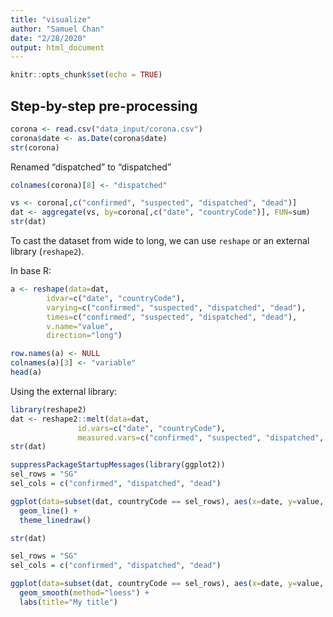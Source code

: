```yaml
---
title: "visualize"
author: "Samuel Chan"
date: "2/28/2020"
output: html_document
---
```


```r
knitr::opts_chunk$set(echo = TRUE)
```

## Step-by-step pre-processing
```r
corona <- read.csv("data_input/corona.csv")
corona$date <- as.Date(corona$date)
str(corona)
```

Renamed "dispatched" to "dispatched"
```r
colnames(corona)[8] <- "dispatched" 
```

```r
vs <- corona[,c("confirmed", "suspected", "dispatched", "dead")]
dat <- aggregate(vs, by=corona[,c("date", "countryCode")], FUN=sum)
str(dat)
```


To cast the dataset from wide to long, we can use `reshape` or an external library (`reshape2`).

In base R:
```r
a <- reshape(data=dat, 
        idvar=c("date", "countryCode"), 
        varying=c("confirmed", "suspected", "dispatched", "dead"), 
        times=c("confirmed", "suspected", "dispatched", "dead"),
        v.name="value",
        direction="long")

row.names(a) <- NULL
colnames(a)[3] <- "variable"
head(a)
```

Using the external library:
```r
library(reshape2)
dat <- reshape2::melt(data=dat, 
               id.vars=c("date", "countryCode"),
               measured.vars=c("confirmed", "suspected", "dispatched", "dead"))
str(dat)
```


```r
suppressPackageStartupMessages(library(ggplot2))
sel_rows = "SG"
sel_cols = c("confirmed", "dispatched", "dead")

ggplot(data=subset(dat, countryCode == sel_rows), aes(x=date, y=value, col=variable)) +
  geom_line() +
  theme_linedraw()
```

```r
str(dat)
```

```r
sel_rows = "SG"
sel_cols = c("confirmed", "dispatched", "dead")

ggplot(data=subset(dat, countryCode == sel_rows), aes(x=date, y=value, col=variable)) +
  geom_smooth(method="loess") +
  labs(title="My title")
```


